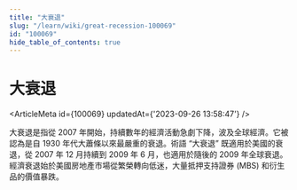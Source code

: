 ```yaml
---
title: "大衰退"
slug: "/learn/wiki/great-recession-100069"
id: "100069"
hide_table_of_contents: true
---
```



# 大衰退

<ArticleMeta id={100069} updatedAt={'2023-09-26 13:58:47'} />
<div className='border-solid border-b border-t-0 my-4 border-[var(--ifm-color-gray-300)]' />

大衰退是指從 2007 年開始，持續數年的經濟活動急劇下降，波及全球經濟。它被認為是自 1930 年代大蕭條以來最嚴重的衰退。術語 “大衰退” 既適用於美國的衰退，從 2007 年 12 月持續到 2009 年 6 月，也適用於隨後的 2009 年全球衰退。經濟衰退始於美國房地產市場從繁榮轉向低迷，大量抵押支持證券 (MBS) 和衍生品的價值暴跌。
